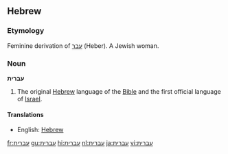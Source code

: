 ==Hebrew==
===Etymology===
Feminine derivation of [[עבר]] (Heber). A Jewish woman.

===Noun===
'''עברית'''

# The original [[Hebrew]] language of the [[Bible]] and the first official language of [[Israel]].

====Translations====
*English: [[Hebrew]]

[[fr:עברית]]
[[gu:עברית]]
[[hi:עברית]]
[[nl:עברית]]
[[ja:עברית]]
[[vi:עברית]]